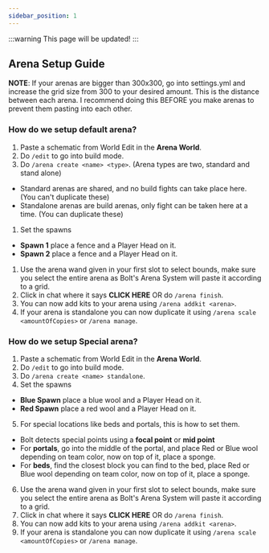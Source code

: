 ```yaml
---
sidebar_position: 1
---
```


:::warning
This page will be updated!
:::

## Arena Setup Guide

**NOTE**: If your arenas are bigger than 300x300, go into settings.yml and increase the grid size from 300 to your desired amount. This is the distance between each arena. I recommend doing this BEFORE you make arenas to prevent them pasting into each other.

### How do we setup default arena?
1. Paste a schematic from World Edit in the **Arena World**.
2. Do ``/edit`` to go into build mode.
3. Do ``/arena create <name> <type>``. (Arena types are two, standard and stand alone)
- Standard arenas are shared, and no build fights can take place here. (You can't duplicate these)
- Standalone arenas are build arenas, only fight can be taken here at a time. (You can duplicate these)
1. Set the spawns 
- **Spawn 1** place a fence and a Player Head on it.
- **Spawn 2** place a fence and a Player Head on it.
1. Use the arena wand given in your first slot to select bounds, make sure you select the entire arena as Bolt's Arena System will paste it according to a grid.
2. Click in chat where it says **CLICK HERE** OR do ``/arena finish``.
3. You can now add kits to your arena using ``/arena addkit <arena>``.
4. If your arena is standalone you can now duplicate it using ``/arena scale <amountOfCopies>`` or ``/arena manage``.

### How do we setup Special arena?
1. Paste a schematic from World Edit in the **Arena World**.
2. Do ``/edit`` to go into build mode.
3. Do ``/arena create <name> standalone``. 
4. Set the spawns 
- **Blue Spawn** place a blue wool and a Player Head on it.
- **Red Spawn** place a red wool and a Player Head on it.
5. For special locations like beds and portals, this is how to set them.
- Bolt detects special points using a **focal point** or **mid point**
- For **portals**, go into the middle of the portal, and place Red or Blue wool depending on team color, now on top of it, place a sponge.
- For **beds**, find the closest block you can find to the bed, place Red or Blue wool depending on team color, now on top of it, place a sponge.
6. Use the arena wand given in your first slot to select bounds, make sure you select the entire arena as Bolt's Arena System will paste it according to a grid.
7. Click in chat where it says **CLICK HERE** OR do ``/arena finish``.
8. You can now add kits to your arena using ``/arena addkit <arena>``.
9.  If your arena is standalone you can now duplicate it using ``/arena scale <amountOfCopies>`` or ``/arena manage``.